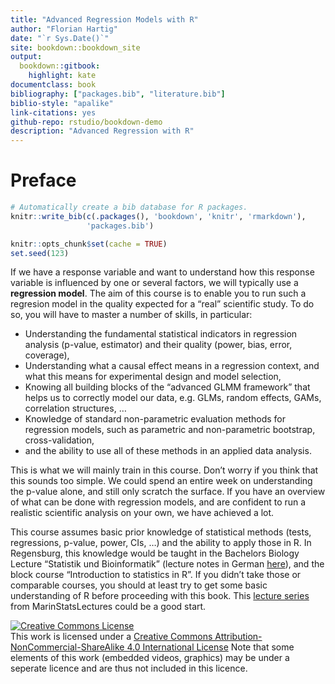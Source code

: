 ```yaml
--- 
title: "Advanced Regression Models with R"
author: "Florian Hartig"
date: "`r Sys.Date()`"
site: bookdown::bookdown_site
output: 
  bookdown::gitbook:
    highlight: kate
documentclass: book
bibliography: ["packages.bib", "literature.bib"]
biblio-style: "apalike"
link-citations: yes
github-repo: rstudio/bookdown-demo
description: "Advanced Regression with R"
---
```



# Preface {#preface}

```{=html}
<!-- Put this here (right after the first markdown headline) and only here for each document! -->
<script src="./scripts/multipleChoice.js"></script>
```

```r
# Automatically create a bib database for R packages.
knitr::write_bib(c(.packages(), 'bookdown', 'knitr', 'rmarkdown'),
                 'packages.bib')

knitr::opts_chunk$set(cache = TRUE)
set.seed(123)
``` 

If we have a response variable and want to understand how this response variable is influenced by one or several factors, we will typically use a **regression model**. The aim of this course is to enable you to run such a regresion model in the quality expected for a "real" scientific study. To do so, you will have to master a number of skills, in particular: 

* Understanding the fundamental statistical indicators in regression analysis (p-value, estimator) and their quality (power, bias, error, coverage),
* Understanding what a causal effect means in a regression context, and what this means for experimental design and model selection,
* Knowing all building blocks of the "advanced GLMM framework" that helps us to correctly model our data, e.g. GLMs, random effects, GAMs, correlation structures, ...
* Knowledge of standard non-parametric evaluation methods for regression models, such as parametric and non-parametric bootstrap, cross-validation,
* and the ability to use all of these methods in an applied data analysis. 

This is what we will mainly train in this course. Don't worry if you think that this sounds too simple. We could spend an entire week on understanding the p-value alone, and still only scratch the surface. If you have an overview of what can be done with regression models, and are confident to run a realistic scientific analysis on your own, we have achieved a lot. 

This course assumes basic prior knowledge of statistical methods (tests, regressions, p-value, power, CIs, ...) and the ability to apply those in R. In Regensburg, this knowledge would be taught in the Bachelors Biology Lecture "Statistik und Bioinformatik" (lecture notes in German  [here](https://www.dropbox.com/s/nefr3bteve5lym7/GrundlagenDerStatistik.pdf?dl=0)), and the block course "Introduction to statistics in R". If you didn't take those or comparable courses, you should at least try to get some basic understanding of R before proceeding with this book. This [lecture series](https://www.youtube.com/playlist?list=PLqzoL9-eJTNBDdKgJgJzaQcY6OXmsXAHU) from MarinStatsLectures could be a good start. 

```{=html}
<a rel="license" href="http://creativecommons.org/licenses/by-nc-sa/4.0/"><img alt="Creative Commons License" style="border-width:0" src="https://i.creativecommons.org/l/by-nc-sa/4.0/88x31.png" /></a><br />This work is licensed under a <a rel="license" href="http://creativecommons.org/licenses/by-nc-sa/4.0/">Creative Commons Attribution-NonCommercial-ShareAlike 4.0 International License</a> Note that some elements of this work (embedded videos, graphics) may be under a seperate licence and are thus not included in this licence. 
```
